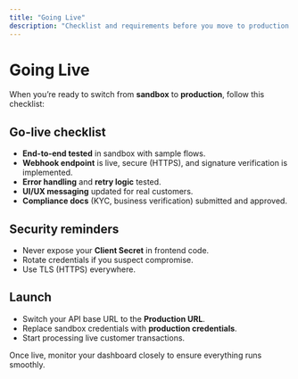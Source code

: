 ```yaml
---
title: "Going Live"
description: "Checklist and requirements before you move to production with Waftpay."
---
```


# Going Live

When you’re ready to switch from **sandbox** to **production**, follow this checklist:

## Go-live checklist
- **End-to-end tested** in sandbox with sample flows.
- **Webhook endpoint** is live, secure (HTTPS), and signature verification is implemented.
- **Error handling** and **retry logic** tested.
- **UI/UX messaging** updated for real customers.
- **Compliance docs** (KYC, business verification) submitted and approved.

## Security reminders
- Never expose your **Client Secret** in frontend code.
- Rotate credentials if you suspect compromise.
- Use TLS (HTTPS) everywhere.

## Launch
- Switch your API base URL to the **Production URL**.
- Replace sandbox credentials with **production credentials**.
- Start processing live customer transactions.

Once live, monitor your dashboard closely to ensure everything runs smoothly.